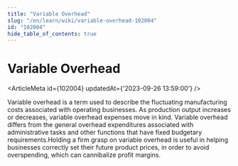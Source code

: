 ```yaml
---
title: "Variable Overhead"
slug: "/en/learn/wiki/variable-overhead-102004"
id: "102004"
hide_table_of_contents: true
---
```



# Variable Overhead

<ArticleMeta id={102004} updatedAt={'2023-09-26 13:59:00'} />
<div className='border-solid border-b border-t-0 my-4 border-[var(--ifm-color-gray-300)]' />

Variable overhead is a term used to describe the fluctuating manufacturing costs associated with operating businesses. As production output increases or decreases, variable overhead expenses move in kind. Variable overhead differs from the general overhead expenditures associated with administrative tasks and other functions that have fixed budgetary requirements.Holding a firm grasp on variable overhead is useful in helping businesses correctly set their future product prices, in order to avoid overspending, which can cannibalize profit margins.
